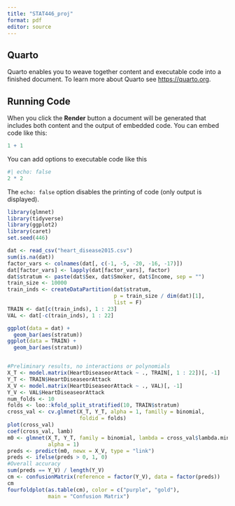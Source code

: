 ```yaml
---
title: "STAT446_proj"
format: pdf
editor: source
---
```


## Quarto

Quarto enables you to weave together content and executable code into a finished document. To learn more about Quarto see <https://quarto.org>.

## Running Code

When you click the **Render** button a document will be generated that includes both content and the output of embedded code. You can embed code like this:

```r
1 + 1
```

You can add options to executable code like this

```r
#| echo: false
2 * 2
```

The `echo: false` option disables the printing of code (only output is displayed).


```r
library(glmnet)
library(tidyverse)
library(ggplot2)
library(caret)
set.seed(446)

dat <- read_csv("heart_disease2015.csv")
sum(is.na(dat))
factor_vars <- colnames(dat[, c(-1, -5, -20, -16, -17)])
dat[factor_vars] <- lapply(dat[factor_vars], factor)
dat$stratum <- paste(dat$Sex, dat$Smoker, dat$Income, sep = "")
train_size <- 10000
train_inds <- createDataPartition(dat$stratum,
                                  p = train_size / dim(dat)[1],
                                  list = F)
TRAIN <- dat[c(train_inds), 1 : 23]
VAL <- dat[-c(train_inds), 1 : 22]

ggplot(data = dat) +
  geom_bar(aes(stratum))
ggplot(data = TRAIN) +
  geom_bar(aes(stratum))


#Preliminary results, no interactions or polynomials
X_T <- model.matrix(HeartDiseaseorAttack ~ ., TRAIN[, 1 : 22])[, -1]
Y_T <- TRAIN$HeartDiseaseorAttack
X_V <- model.matrix(HeartDiseaseorAttack ~ ., VAL)[, -1]
Y_V <- VAL$HeartDiseaseorAttack
num_folds <- 10
folds <- loo::kfold_split_stratified(10, TRAIN$stratum)
cross_val <- cv.glmnet(X_T, Y_T, alpha = 1, familly = binomial,
                       foldid = folds)
plot(cross_val)
coef(cross_val, lamb)
m0 <- glmnet(X_T, Y_T, family = binomial, lambda = cross_val$lambda.min,
             alpha = 1)
preds <- predict(m0, newx = X_V, type = "link")
preds <- ifelse(preds > 0, 1, 0)
#Overall accuracy
sum(preds == Y_V) / length(Y_V)
cm <- confusionMatrix(reference = factor(Y_V), data = factor(preds))
cm
fourfoldplot(as.table(cm), color = c("purple", "gold"),
             main = "Confusion Matrix")
```




